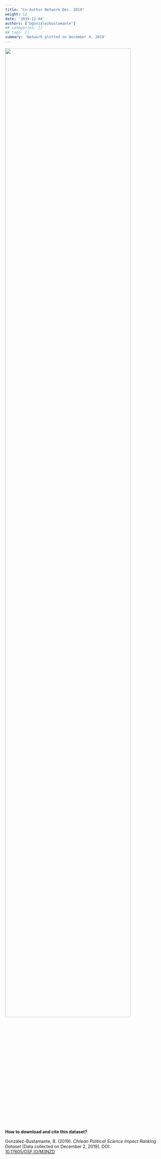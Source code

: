 ```yaml
---
title: "Co-Author Network Dec. 2019"
weight: 12
date: '2019-12-04'
authors: ["bgonzalezbustamante"]
## categories: []
## tags: []
summary: 'Network plotted on December 4, 2019'
---
```


![](Network-Dec-2019.png){ width=90% }

**How to download and cite this dataset?**

González-Bustamante, B. (2019). *Chilean Political Science Impact Ranking Dataset* [Data collected on December 2, 2019]. DOI: [10.17605/OSF.IO/M3NZD](http://doi.org/10.17605/OSF.IO/M3NZD)
